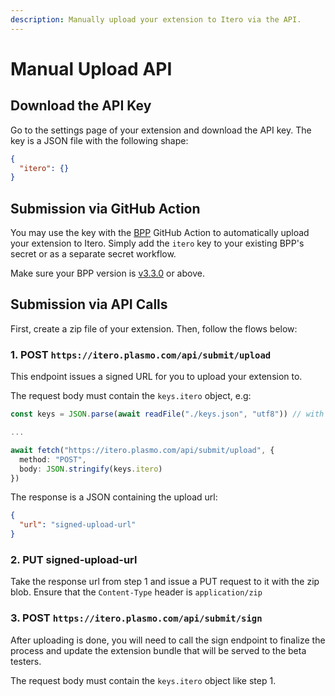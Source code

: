 ```yaml
---
description: Manually upload your extension to Itero via the API.
---
```


# Manual Upload API

## Download the API Key

Go to the settings page of your extension and download the API key. The key is a JSON file with the following shape:

```json
{
  "itero": {}
}
```

## Submission via GitHub Action

You may use the key with the [BPP](/framework/workflows/submit) GitHub Action to automatically upload your extension to Itero. Simply add the `itero` key to your existing BPP's secret or as a separate secret workflow.

Make sure your BPP version is [v3.3.0](https://github.com/PlasmoHQ/bpp/releases/tag/v3.3.0) or above.

## Submission via API Calls

First, create a zip file of your extension. Then, follow the flows below:

### 1. POST `https://itero.plasmo.com/api/submit/upload`

This endpoint issues a signed URL for you to upload your extension to.

The request body must contain the `keys.itero` object, e.g:

```ts
const keys = JSON.parse(await readFile("./keys.json", "utf8")) // with keys.json being the file you downloaded from the settings page

...

await fetch("https://itero.plasmo.com/api/submit/upload", {
  method: "POST",
  body: JSON.stringify(keys.itero)
})
```

The response is a JSON containing the upload url:

```json
{
  "url": "signed-upload-url"
}
```

### 2. PUT signed-upload-url

Take the response url from step 1 and issue a PUT request to it with the zip blob. Ensure that the `Content-Type` header is `application/zip`

### 3. POST `https://itero.plasmo.com/api/submit/sign`

After uploading is done, you will need to call the sign endpoint to finalize the process and update the extension bundle that will be served to the beta testers.

The request body must contain the `keys.itero` object like step 1.
